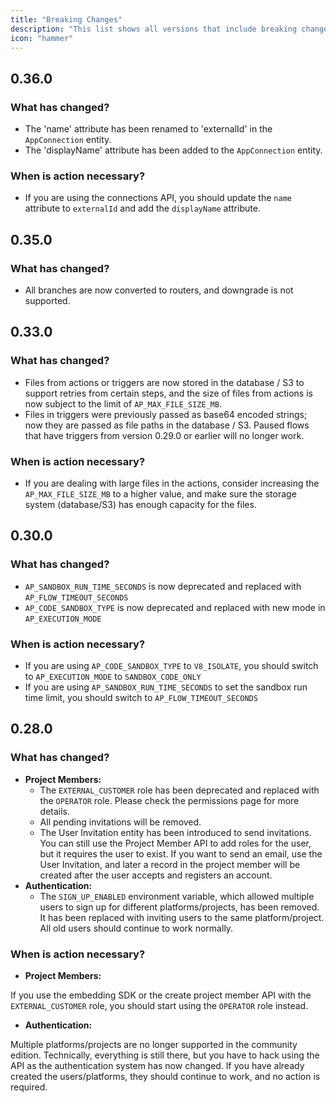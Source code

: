 ```yaml
---
title: "Breaking Changes"
description: "This list shows all versions that include breaking changes and how to upgrade."
icon: "hammer"
---
```


## 0.36.0

### What has changed?

- The 'name' attribute has been renamed to 'externalId' in the `AppConnection` entity.
- The 'displayName' attribute has been added to the `AppConnection` entity.

### When is action necessary?
- If you are using the connections API, you should update the `name` attribute to `externalId` and add the `displayName` attribute.

## 0.35.0

### What has changed?

- All branches are now converted to routers, and downgrade is not supported.

## 0.33.0

### What has changed?

- Files from actions or triggers are now stored in the database / S3 to support retries from certain steps, and the size of files from actions is now subject to the limit of `AP_MAX_FILE_SIZE_MB`.
- Files in triggers were previously passed as base64 encoded strings; now they are passed as file paths in the database / S3. Paused flows that have triggers from version 0.29.0 or earlier will no longer work.

### When is action necessary?
- If you are dealing with large files in the actions, consider increasing the `AP_MAX_FILE_SIZE_MB` to a higher value, and make sure the storage system (database/S3) has enough capacity for the files.


## 0.30.0

### What has changed?

- `AP_SANDBOX_RUN_TIME_SECONDS` is now deprecated and replaced with `AP_FLOW_TIMEOUT_SECONDS`
- `AP_CODE_SANDBOX_TYPE` is now deprecated and replaced with new mode in `AP_EXECUTION_MODE`

### When is action necessary?

- If you are using `AP_CODE_SANDBOX_TYPE` to `V8_ISOLATE`, you should switch to `AP_EXECUTION_MODE` to `SANDBOX_CODE_ONLY`
- If you are using `AP_SANDBOX_RUN_TIME_SECONDS` to set the sandbox run time limit, you should switch to `AP_FLOW_TIMEOUT_SECONDS`

## 0.28.0

### What has changed?

- **Project Members:**
    - The `EXTERNAL_CUSTOMER` role has been deprecated and replaced with the `OPERATOR` role. Please check the permissions page for more details.
    - All pending invitations will be removed.
    - The User Invitation entity has been introduced to send invitations. You can still use the Project Member API to add roles for the user, but it requires the user to exist. If you want to send an email, use the User Invitation, and later a record in the project member will be created after the user accepts and registers an account.
- **Authentication:**
    - The `SIGN_UP_ENABLED` environment variable, which allowed multiple users to sign up for different platforms/projects, has been removed. It has been replaced with inviting users to the same platform/project. All old users should continue to work normally.

### When is action necessary?

- **Project Members:**

If you use the embedding SDK or the create project member API with the `EXTERNAL_CUSTOMER` role, you should start using the `OPERATOR` role instead.

- **Authentication:**

Multiple platforms/projects are no longer supported in the community edition. Technically, everything is still there, but you have to hack using the API as the authentication system has now changed. If you have already created the users/platforms, they should continue to work, and no action is required.

